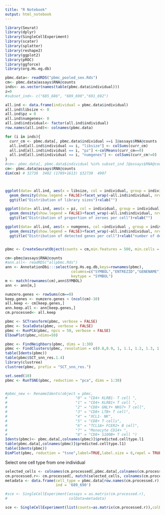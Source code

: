 ```yaml
---
title: "R Notebook"
output: html_notebook
---
```

```r
library(Seurat)
library(dplyr)
library(SingleCellExperiment)
library(scater)
library(splatter)
library(reshape2)
library(ggplot2)
library(pROC)
library(ggforce) 
library(org.Hs.eg.db)

pbmc.data<- readRDS("pbmc_pooled_sex.Rds")
cm<- pbmc.data@assays$RNA@counts
inds<- as.vector(names(table(pbmc.data$individual)))
z=0
#subset_ind<- c("685_686", "689_690","691_692")

all.ind <- data.frame(individual = pbmc.data$individual)
all.ind$libsize <- 0
all.ind$pz = 0
all.ind$numgenes<- 0
all.ind$individual<- factor(all.ind$individual)
row.names(all.ind)<- colnames(pbmc.data)

for (i in inds){
  curr_cm <- pbmc.data[, pbmc.data$individual ==i ]@assays$RNA@counts
  all.ind[all.ind$individual == i, "libsize"] <- colSums(curr_cm)
  all.ind[all.ind$individual == i, "pz"] <-colMeans(curr_cm==0)
  all.ind[all.ind$individual == i, "numgenes"] <- colSums(curr_cm!=0)
}
#cm<- pbmc.data[, pbmc.data$individual %in% subset_ind ]@assays$RNA@counts
cm<- pbmc.data@assays$RNA@counts
dim(cm) # 32738  3402 (1789+1613) $32738  4907



ggplot(data= all.ind, aes(x = libsize, col = individual, group = individual))+ 
  geom_density(show.legend = FALSE)+facet_wrap(~all.ind$individual, nrow=4)+
  ggtitle("Distribution of library sizes")+xlab("")

ggplot(data= all.ind, aes(x = pz, col = individual, group = individual))+ 
  geom_density(show.legend = FALSE)+facet_wrap(~all.ind$individual, nrow=4)+
  ggtitle("Distribution of proportion of zeroes per cell")+xlab("")

ggplot(data= all.ind, aes(x = numgenes, col =individual , group = individual))+ 
  geom_density(show.legend = FALSE)+facet_wrap(~all.ind$individual, nrow=4)+
  ggtitle("Distribution of detected genes per cell")+xlab("number of detected genes")+ xlab("")


pbmc <- CreateSeuratObject(counts = cm,min.features = 500, min.cells = 5)

cm<-pbmc@assays$RNA@counts
#ann.all<- readRDS("allpbmc.Rds")
ann <- AnnotationDbi:::select(org.Hs.eg.db,keys=rownames(pbmc),
                              columns=c("SYMBOL","ENTREZID","GENENAME"),
                              keytype = "SYMBOL")
m <- match(rownames(cm),ann$SYMBOL)
ann <- ann[m,]

numzero.genes <- rowSums(cm==0)
keep.genes <- numzero.genes < (ncol(cm)-10)
all.keep <- cm[keep.genes,]
ann.keep.all <- ann[keep.genes,]
cm.processed<- all.keep


```


```r

pbmc <- SCTransform(pbmc, verbose = FALSE)
pbmc <- ScaleData(pbmc, verbose = FALSE)
pbmc <- RunPCA(pbmc, npcs = 50, verbose = FALSE)
ElbowPlot(pbmc,ndims=50)
```

```r

pbmc <- FindNeighbors(pbmc, dims = 1:30)
pbmc <- FindClusters(pbmc, resolution = c(0.8,0.9, 1, 1.1, 1.2, 1.3, 1.4))
table(Idents(pbmc))
table(pbmc$SCT_snn_res.1.4)
library(clustree)
clustree(pbmc, prefix = "SCT_snn_res.")
```

```r
set.seed(10)
pbmc <- RunTSNE(pbmc, reduction = "pca", dims = 1:30)


#pbmc_new <- RenameIdents(object = pbmc, 
#                               "0" = "CD4+ KLRB1- T cell ",
#                               "1" = "CD4+ KLRB1+ T cell ",
#                               "2" = "CD8+ GNLY+ NKG7+ T cell",
#                               "3" = "CD8+ LTB+ T cell",
#                               "4" = "XCL1- NK",
#                               "5" = "CD8+ T cells",
#                               "6" = "TCL1A+ FCER2+ B cell",
#                               "7" = "Monocyte CD14+ ",
#                               "8" = "CD8+ S100B+ T cell ")
Idents(pbmc)<- pbmc.data[,colnames(pbmc)]$predicted.celltype.l1
table(pbmc.data[,colnames(pbmc)]$predicted.celltype.l1)
table(Idents(pbmc))
DimPlot(pbmc, reduction = "tsne",label=TRUE,label.size = 6,repel = TRUE)
```




Select one cell type from one individual 
```r
selected_cells <- colnames(cm.processed[,pbmc.data[,colnames(cm.processed)]$predicted.celltype.l1 =="CD4 T"])
cm.processed.r<- cm.processed[, match(selected_cells, colnames(cm.processed))]
metadata <- data.frame(cell_type = pbmc.data[row.names(cm.processed.r),colnames(cm.processed.r)]$predicted.celltype.l1,
                       ind = '689_690')

#sce <- SingleCellExperiment(assays = as.matrix(cm.processed.r),
#                            colData=metadata)

sce <- SingleCellExperiment(list(counts=as.matrix(cm.processed.r)),colData=metadata)
```

